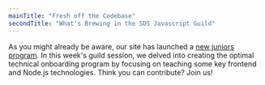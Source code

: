 ```yaml
---
mainTitle: "Fresh off the Codebase"
secondTitle: "What's Brewing in the SDS Javascript Guild"
---
```


As you might already be aware, our site has launched a [new juniors program]('https://www.linkedin.com/feed/update/urn:li:activity:7182994708091060225/').
In this week's guild session, we delved into creating the optimal technical onboarding program by focusing on teaching some key frontend and Node.js technologies. Think you can contribute? Join us!
